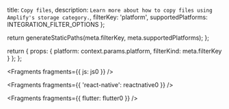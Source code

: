   title: `Copy files`,
  description: `Learn more about how to copy files using Amplify's storage category.`,
  filterKey: 'platform',
  supportedPlatforms: INTEGRATION_FILTER_OPTIONS
};



  return generateStaticPaths(meta.filterKey, meta.supportedPlatforms);
};

  return {
    props: {
      platform: context.params.platform,
      filterKind: meta.filterKey
    }
  };
};


<Fragments fragments={{ js: js0 }} />


<Fragments fragments={{ 'react-native': reactnative0 }} />


<Fragments fragments={{ flutter: flutter0 }} />
